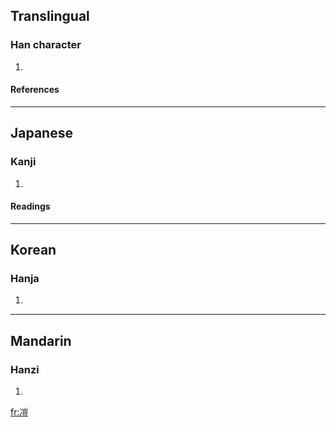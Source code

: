 ==Translingual==
===Han character===
{{Han char|rad=冫|as=10|sn=12|four=|canj=戈一山一廿 (IMUMT)}}
# {{defn|Han}}
====References====
{{Han ref|kx=0133.100|dkj=01684|dj=0297.180|hdz=10300.030|uh=51D2|ud=20946}}
----
==Japanese==
===Kanji===
{{ja-kanji|grade=|rs=冫10}}
# {{defn|Japanese}}
====Readings====
{{ja-readings|on=[[ぎ]] (gi), [[げ]] (ge), [[かい]] (kai), [[がい]] (gai)|kun=[[さむい]] (samui)}}
----
==Korean==
===Hanja===
{{ko-hanja|hangeul=의|rv=ui|mr=ŭi}}
# {{defn|Korean}}
----
==Mandarin==
===Hanzi===
{{cmn-hanzi|pin=[[yí]] (yi2)|wg=i<sup>2</sup>}}
# {{defn|Mandarin}}

[[fr:凒]]